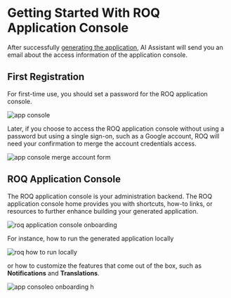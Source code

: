 
# Getting Started With ROQ Application Console

After successfully [generating the application](/getting-started/tutorials/generate-application), AI Assistant will send you an email about the access information of the application console. 

## First Registration

For first-time use, you should set a password for the ROQ application console.

![app console](/app-console-started.png)

Later, if you choose to access the ROQ application console without using a password but using a single sign-on, such as a Google account, ROQ will need your confirmation to merge the account credentials access.

![app console merge account form](/app-console-merge-account.png)


## ROQ Application Console

The ROQ application console is your administration backend. The ROQ application console home provides you with shortcuts, how-to links, or resources to further enhance building your generated application. 

![roq application console onboarding](/app-console-onboarding.png)

For instance, how to run the generated application locally

![roq how to run locally](/app-console-onboarding-run-local.png)

or how to customize the features that come out of the box, such as **Notifications** and **Translations**.

![app consoleo onboarding h](/app-console-onboarding-how-to.png)

